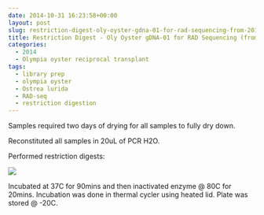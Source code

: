 ```yaml
---
date: 2014-10-31 16:23:58+00:00
layout: post
slug: restriction-digest-oly-oyster-gdna-01-for-rad-sequencing-from-20141029
title: Restriction Digest - Oly Oyster gDNA-01 for RAD Sequencing (from 20141029)
categories:
  - 2014
  - Olympia oyster reciprocal transplant
tags:
  - library prep
  - olympia oyster
  - Ostrea lurida
  - RAD-seq
  - restriction digestion
---
```


Samples required two days of drying for all samples to fully dry down.

Reconstituted all samples in 20uL of PCR H2O.

Performed restriction digests:

![](https://eagle.fish.washington.edu/Arabidopsis/20141031%20-%20OlyRADdigests.JPG)

Incubated at 37C for 90mins and then inactivated enzyme @ 80C for 20mins. Incubation was done in thermal cycler using heated lid. Plate was stored @ -20C.
